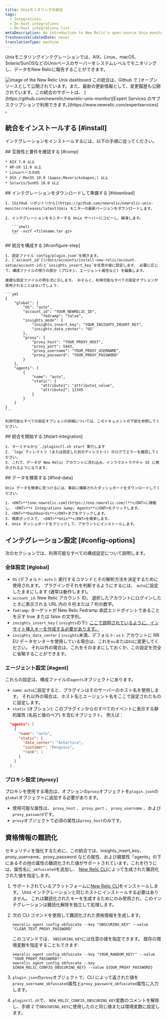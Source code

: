 ```yaml
---
title: Unixモニタリングの統合
tags:
  - Integrations
  - On-host integrations
  - On-host integrations list
metaDescription: An introduction to New Relic's open-source Unix monitoring integration.
freshnessValidatedDate: never
translationType: machine
---
```


Unixモニタリングインテグレーションでは、AIX、Linux、macOS、Solaris/SunOSなどのUnixベースのサーバーをシステムレベルでモニタリングし、データをNew Relicに報告することができます。

<img title="unix" alt="image of the New Relic Unix dashboard" src="/images/infrastructure_screenshot-crop_unix-dashboard.webp" />

<Callout variant="tip">
  この統合は、Github で [オープンソースとして公開されています。また、最新の更新情報として、変更履歴も公開されています。この統合のサポートは、 ](https://github.com/newrelic/newrelic-unix-monitor)[Expert Services のサブスクリプションで利用できます。](https://www.newrelic.com/expertservices) 。
</Callout>

## 統合をインストールする [#install]

インテグレーションをインストールするには、以下の手順に従ってください。

<Steps>
  <Step>
    ## 互換性と要件を確認する [#comp]

    * AIX 7.0 以上
    * HP-UX 11.0 以上
    * LinuxベースのOS
    * OSX / MacOS 10.9 (&apos;Mavericks&apos;) 以上
    * Solaris/SunOS 10.0 以上
  </Step>

  <Step>
    ## インテグレーションをダウンロードして準備する [#download]

    1. [GitHub リポジトリから](https://github.com/newrelic/newrelic-unix-monitor/releases/latest)Unix モニターの最新バージョンをダウンロードします。

    2. インテグレーションをモニターする Unix サーバーにコピーし、解凍します。

       ```shell
       tar -xvzf <filename.tar.gz>
       ```
  </Step>

  <Step>
    ## 統合を構成する [#configure-step]

    1. 設定ファイル`config/plugin.json`を開きます。
    2. [`account_id`](/docs/accounts/install-new-relic/account-setup/account-id)と`insights_insert_key`を任意の値に設定します。 必要に応じて、構成ファイルの残りの部分 (プロキシ、エージェント属性など) を編集します。

    複雑な設定ファイルの例を次に示します。 おそらく、利用可能なすべての設定オプションが使用されることはないでしょう:

    ```yml
    {
        "global": {
            "OS": "auto",
            "account_id": "YOUR_NEWRELIC_ID",
                    "fedramp": "false",
            "insights_mode": {
                "insights_insert_key": "YOUR_INSIGHTS_INSERT_KEY",
                "insights_data_center": "US"
            },
            "proxy": {
                "proxy_host": "YOUR_PROXY_HOST",
                "proxy_port": 5443,
                "proxy_username": "YOUR_PROXY_USERNAME",
                "proxy_password": "YOUR_PROXY_PASSWORD"
            }
        },
        "agents": [
            {
                "name": "auto",
                "static": {
                    "attribute1": "attribute1_value",
                    "attribute2": 12345
                }
            }
        ]
    }
    ```

    利用可能なすべての設定オプションの詳細については、このドキュメントの下部を参照してください。
  </Step>

  <Step>
    ## 統合を開始する [#start-integration]

    1. ターミナルから`./pluginctl.sh start`実行します
    2. `logs`ディレクトリ (または設定した別のディレクトリ) のログでエラーを確認してください。
    3. これで、データが New Relic アカウントに流れ込み、インフラストラクチャ UI に表示されるようになります。
  </Step>

  <Step>
    ## データを検索する [#find-data]

    Unix データを簡単に見つけるには、事前に構築されたダッシュボードをダウンロードしてください。

    1. <DNT>**[one.newrelic.com](https://one.newrelic.com/)**</DNT>に移動し、 <DNT>**+ Integrations &amp; Agents**</DNT>をクリックします。
    2. <DNT>**Dashboards**</DNT>タブをクリックします。
    3. 検索ボックスで、 <DNT>**Unix**</DNT>を検索します。
    4. Unix ダッシュボードをクリックして、アカウントにインストールします。
  </Step>
</Steps>

## インテグレーション設定 [#config-options]

次のセクションでは、利用可能なすべての構成設定について説明します。

### 全体設定 [#global]

* `OS` (デフォルト: `auto` ): 実行するコマンドとその解析方法を決定するために使用されます。 プラグインがそれを判断するようにするには、 `auto`に設定したままにします (通常は動作します)。
* `account_id`: New Relic アカウント ID。 選択したアカウントにログインしたときに表示される URL 内の 6 桁または 7 桁の数字。
* `fedramp`: ターゲットが New Relic Fedramp 承認エンドポイントであることを示す true または false の文字列。
* `insights_insert_key` ( `insights`の下): [ここで説明されているように、インサイト挿入キーを作成する必要があります。](/docs/insights/insights-data-sources/custom-data/insert-custom-events-insights-api#register)
* `insights_data_center` ( `insights`未満、デフォルト: `us` ): アカウントに NR EU データセンターを使用している場合は、これを`eu`または`EU`に変更してください。 それ以外の場合は、これをそのままにしておくか、この設定を完全に省略することができます。

### エージェント設定 [#agent]

これらの設定は、構成ファイルの`agents`オブジェクトにあります。

* `name`: `auto`に設定すると、プラグインはそのサーバーのホスト名を使用します。 それ以外の場合は、ホスト名とエージェント名をここで設定されたものに設定します。
* `static` (オプション): このプラグインからのすべてのイベントに表示する静的属性 (名前と値のペア) を含むオブジェクト。 例えば：

```json
  "agents": [
    {
      "name": "auto",
      "static": {
        "data_center": "Antartica",
        "customer": "Penguins",
        "rank": 1
      }
    }
  ]
```

### プロキシ設定 [#proxy]

プロキシを使用する場合は、オプションの`proxy`オブジェクトを`plugin.json`の`global`オブジェクトに追加する必要があります。

* 使用可能な属性は、 `proxy_host` 、 `proxy_port` 、 `proxy_username` 、および`proxy_password`です。
* `proxy`オブジェクトで必須の属性は`proxy_host`のみです。

## 資格情報の難読化

セキュリティを強化するために、この統合では、insights\_insert\_key、proxy\_username、proxy\_password などの属性、および親属性「agents」の下にあるその他の属性の難読化された値がサポートされています。これを行うには、属性名に`_obfuscated`を追加し、 [New Relic CLI](https://github.com/newrelic/newrelic-cli)によって生成された難読化された値を指定します。

1. サポートされているプラットフォームに[New Relic CLI](https://github.com/newrelic/newrelic-cli#installation)をインストールします。 Unix インテグレーションと同じホストにインストールする必要はありません。 これは難読化されたキーを生成するためにのみ使用され、このインテグレーションは難読化解除を独立して処理します。

2. 次の CLI コマンドを使用して難読化された資格情報を生成します。

   ```
   newrelic agent config obfuscate --key "OBSCURING_KEY" --value "CLEAR_TEXT_PROXY_PASSWORD"
   ```

   このコマンドでは、 `OBSCURING_KEY`には任意の値を指定できます。 既存の環境変数を指定することもできます:

   ```
   newrelic agent config obfuscate --key "YOUR_RANDOM_KEY!" --value "YOUR_PROXY_PASSWORD!"
   newrelic agent config obfuscate --key ${NEW_RELIC_CONFIG_OBSCURING_KEY} --value ${OUR_PROXY_PASSWORD}
   ```

3. `plugin.json`の`proxy`オブジェクトで、CLI によって返された値を`proxy_username_obfuscated`属性と`proxy_password_obfuscated`属性に入力します。

4. `pluginctl.sh`で、 `NEW_RELIC_CONFIG_OBSCURING_KEY`変数のコメントを解除し、手順 2 で`OBSCURING_KEY`に使用したのと同じ値または環境変数に設定します。